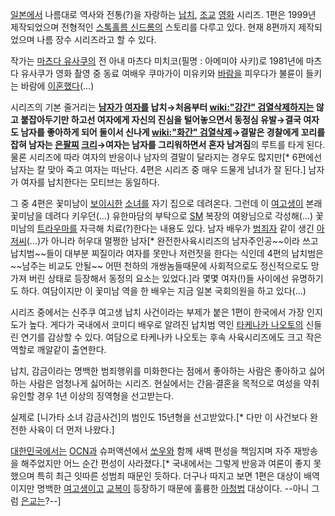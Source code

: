 [[일본]]에서 나름대로 역사와 전통(?)을 자랑하는 [[납치]], [[조교]] [[영화]] 시리즈. 1편은 1999년 제작되었으며 전형적인 [[스톡홀름 신드롬]]의 스토리를 다루고 있다. 현재 8편까지 제작되었으며 나름 장수 시리즈라고 할 수 있다.

작가는 [[마츠다 유사쿠]]의 전 아내 마츠다 미치코(필명 : 아메미야 사키)로 1981년에 마츠다 유사쿠가 영화 촬영 중 동료 여배우 쿠마가이 미유키와 [[바람]]을 피우다가 불륜이 들키는 바람에 [[이혼]]했다(...)

시리즈의 기본 줄거리는 '''[[남자]]가 [[여자]]를 납치→처음부터 [[wiki:"강간" 검열삭제]]하지는 않고 붙잡아두기만 하고선 여자에게 자신의 진심을 털어놓으면서 동정심 유발→결국 여자도 남자를 좋아하게 되어 둘이서 신나게 [[wiki:"화간" 검열삭제]]→결말은 경찰에게 꼬리를 잡혀 남자는 [[은팔찌]] [[크리]]→여자는 남자를 그리워하면서 혼자 남겨짐'''의 루트를 타게 된다. 물론 시리즈에 따라 여자의 반응이나 남자의 결말이 달라지는 경우도 많지만[* 6편에선 남자는 칼 맞아 죽고 여자는 떠난다. 4편은 시리즈 중 매우 드물게 남녀가 잘 된다.] 남자가 여자를 납치한다는 모티브는 동일하다.

그 중 4편은 꽃미남이 [[보이시]]한 [[소녀]]를 자기 집으로 데려온다. 그런데 이 [[여고생]]이 본래 꽃미남을 데려다 키우던(...) 유한마담의 부탁으로 [[SM]] 복장의 여왕님으로 각성해(...) 꽃미남의 [[트라우마]]를 자극해 치료(?)한다는 내용도 있다. 남자 배우가 [[범죄자]] 같이 생긴 [[아저씨]](...)가 아니라 허우대 멀쩡한 남자[* 완전한사육시리즈의 남자주인공~~이라 쓰고 납치범~~들이 대부분 찌질이라 여자를 못만나 저런짓을 한다는 식인데 4편의 납치범은 ~~남주는 비교도 안될~~ 어떤 천하의 개쌍놈들때문에 사회적으로도 정신적으로도 망가져 버린 상태로 등장해서 동정의 요소는 있었다.]라 몇몇 여자(!)들 사이에선 유명하기도 하다. 여담이지만 이 꽃미남 역을 한 배우는 지금 일본 국회의원을 하고 있다(...)

시리즈 중에서는 신주쿠 여고생 납치 사건이라는 부제가 붙은 1편이 한국에서 가장 인지도가 높다. 게다가 국내에서 코미디 배우로 알려진 납치범 역인 [[타케나카 나오토]]의 신들린 연기를 감상할 수 있다. 여담으로 타케나카 나오토는 후속 사육시리즈에도 크고 작은 역할로 깨알같이 출연한다.

납치, 감금이라는 명백한 범죄행위를 미화한다는 점에서 좋아하는 사람은 좋아하고 싫어하는 사람은 엄청나게 싫어하는 시리즈. 현실에서는 간음·결혼을 목적으로 여성을 약취유인할 경우 1년 이상의 징역형을 선고받는다.

실제로 [니가타 소녀 감금사건]의 범인도 15년형을 선고받았다.[* 다만 이 사건보다 완전한 사육이 더 먼저 나왔다.]

[[대한민국]]에서는 [[OCN]]과 슈퍼액션에서 [[쏘우]]와 함께 새벽 편성을 책임지며 자주 재방송을 해주었지만 어느 순간 편성이 사라졌다.[* 국내에서는 그렇게 반응과 여론이 좋지 못했으며 특히 최근 잇따른 성범죄 때문인 듯하다. 더구나 따지고 보면 1편은 대상이 배역이지만 명백한 [[여고생]]이고 [[교복]]이 등장하기 때문에 훌륭한 [[아청법]] 대상이다. --아니 그럼 [[은교]]는?--]
